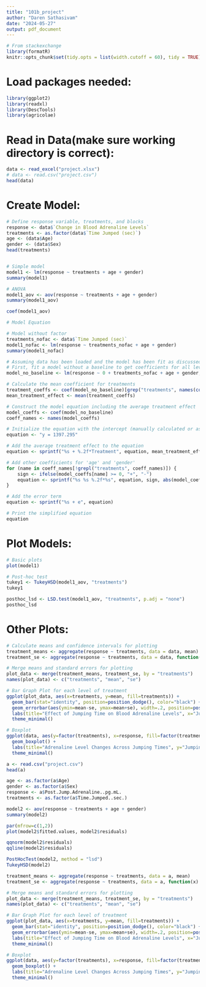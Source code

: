 ```yaml
---
title: "101b_project"
author: "Daren Sathasivam"
date: "2024-05-27"
output: pdf_document
---
```


```r
# From stackexchange
library(formatR)
knitr::opts_chunk$set(tidy.opts = list(width.cutoff = 60), tidy = TRUE)
```

# Load packages needed:
```r
library(ggplot2)
library(readxl)
library(DescTools)
library(agricolae)
```


# Read in Data(make sure working directory is correct):
```r
data <- read_excel("project.xlsx")
# data <- read.csv("project.csv")
head(data)
```

# Create Model:
```r
# Define response variable, treatments, and blocks
response <- data$`Change in Blood Adrenaline Levels`
treatments <- as.factor(data$`Time Jumped (sec)`) 
age <- (data$Age)
gender <- (data$Sex)
head(treatments)


# Simple model
model1 <- lm(response ~ treatments + age + gender)
summary(model1)

# ANOVA
model1_aov <- aov(response ~ treatments + age + gender)
summary(model1_aov)

coef(model1_aov)

# Model Equation

# Model without factor
treatments_nofac <- data$`Time Jumped (sec)`
model1_nofac <- lm(response ~ treatments_nofac + age + gender)
summary(model1_nofac)

# Assuming data has been loaded and the model has been fit as discussed
# First, fit a model without a baseline to get coefficients for all levels
model_no_baseline <- lm(response ~ 0 + treatments_nofac + age + gender, data = data)

# Calculate the mean coefficient for treatments
treatment_coeffs <- coef(model_no_baseline)[grep("treatments", names(coef(model_no_baseline)))]
mean_treatment_effect <- mean(treatment_coeffs)

# Construct the model equation including the average treatment effect
model_coeffs <- coef(model_no_baseline)
coeff_names <- names(model_coeffs)

# Initialize the equation with the intercept (manually calculated or assumed here)
equation <- "y = 1397.295"

# Add the average treatment effect to the equation
equation <- sprintf("%s + %.2f*Treatment", equation, mean_treatment_effect)

# Add other coefficients for 'age' and 'gender'
for (name in coeff_names[!grepl("treatments", coeff_names)]) {
    sign <- ifelse(model_coeffs[name] >= 0, "+", "-")
    equation <- sprintf("%s %s %.2f*%s", equation, sign, abs(model_coeffs[name]), name)
}

# Add the error term
equation <- sprintf("%s + e", equation)

# Print the simplified equation
equation

```

# Plot Models:
```r
# Basic plots
plot(model1)

# Post-hoc test
tukey1 <- TukeyHSD(model1_aov, "treatments")
tukey1

posthoc_lsd <- LSD.test(model1_aov, "treatments", p.adj = "none")
posthoc_lsd
```


# Other Plots:
```r
# Calculate means and confidence intervals for plotting
treatment_means <- aggregate(response ~ treatments, data = data, mean)
treatment_se <- aggregate(response ~ treatments, data = data, function(x) sd(x) / sqrt(length(x)))

# Merge means and standard errors for plotting
plot_data <- merge(treatment_means, treatment_se, by = "treatments")
names(plot_data) <- c("treatments", "mean", "se")

# Bar Graph Plot for each level of treatment
ggplot(plot_data, aes(x=treatments, y=mean, fill=treatments)) +
  geom_bar(stat="identity", position=position_dodge(), color="black") +
  geom_errorbar(aes(ymin=mean-se, ymax=mean+se), width=.2, position=position_dodge(.9)) +
  labs(title="Effect of Jumping Time on Blood Adrenaline Levels", x="Jumping Time (seconds)", y="Mean Change in Blood Adrenaline Levels") +
  theme_minimal()

# Boxplot
ggplot(data, aes(y=factor(treatments), x=response, fill=factor(treatments))) +
  geom_boxplot() +
  labs(title="Adrenaline Level Changes Across Jumping Times", y="Jumping Time (seconds)", x="Change in Blood Adrenaline Levels") +
  theme_minimal()
```



```r
a <- read.csv("project.csv")
head(a)

age <- as.factor(a$Age)
gender <- as.factor(a$Sex)
response <- a$Post.Jump.Adrenaline..pg.mL.
treatments <- as.factor(a$Time.Jumped..sec.)

model2 <- aov(response ~ treatments + age + gender)
summary(model2)

par(mfrow=c(1,2))
plot(model2$fitted.values, model2$residuals)

qqnorm(model2$residuals)
qqline(model2$residuals)

PostHocTest(model2, method = "lsd")
TukeyHSD(model2)

treatment_means <- aggregate(response ~ treatments, data = a, mean)
treatment_se <- aggregate(response ~ treatments, data = a, function(x) sd(x) / sqrt(length(x)))

# Merge means and standard errors for plotting
plot_data <- merge(treatment_means, treatment_se, by = "treatments")
names(plot_data) <- c("treatments", "mean", "se")

# Bar Graph Plot for each level of treatment
ggplot(plot_data, aes(x=treatments, y=mean, fill=treatments)) +
  geom_bar(stat="identity", position=position_dodge(), color="black") +
  geom_errorbar(aes(ymin=mean-se, ymax=mean+se), width=.2, position=position_dodge(.9)) +
  labs(title="Effect of Jumping Time on Blood Adrenaline Levels", x="Jumping Time (seconds)", y="Mean Change in Blood Adrenaline Levels") +
  theme_minimal()

# Boxplot
ggplot(data, aes(y=factor(treatments), x=response, fill=factor(treatments))) +
  geom_boxplot() +
  labs(title="Adrenaline Level Changes Across Jumping Times", y="Jumping Time (seconds)", x="Change in Blood Adrenaline Levels") +
  theme_minimal()
```


